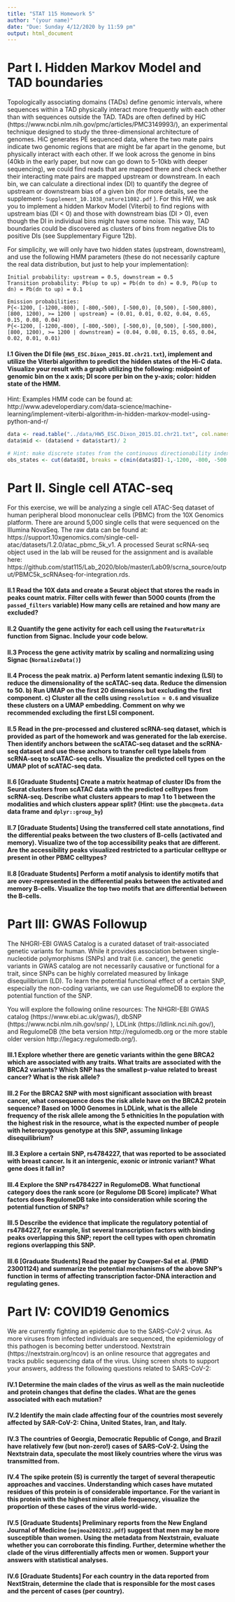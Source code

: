 ```yaml
---
title: "STAT 115 Homework 5"
author: "(your name)"
date: "Due: Sunday 4/12/2020 by 11:59 pm"
output: html_document
---
```


# Part I. Hidden Markov Model and TAD boundaries

Topologically associating domains (TADs) define genomic intervals, where sequences within a TAD physically interact more frequently with each other than with sequences outside the TAD. TADs are often defined by HiC (https://www.ncbi.nlm.nih.gov/pmc/articles/PMC3149993/), an experimental technique designed to study the three-dimensional architecture of genomes. HiC generates PE sequenced data, where the two mate pairs indicate two genomic regions that are might be far apart in the genome, but physically interact with each other. If we look across the genome in bins (40kb in the early paper, but now can go down to 5-10kb with deeper sequencing), we could find reads that are mapped there and check whether their interacting mate pairs are mapped upstream or downstream. In each bin, we can calculate a directional index (DI) to quantify the degree of upstream or downstream bias of a given bin (for more details, see the supplement- `Supplement_10.1038_nature11082.pdf` ). For this HW, we ask you to implement a hidden Markov Model (Viterbi) to find regions with upstream bias (DI < 0) and those with downstream bias (DI > 0), even though the DI in individual bins might have some noise. This way, TAD boundaries could be discovered as clusters of bins from negative DIs to positive DIs (see Supplementary Figure 12b). 

For simplicity, we will only have two hidden states (upstream, downstream), and use the following HMM parameters (these do not necessarily capture the real data distribution, but just to help your implementation): 

```
Initial probability: upstream = 0.5, downstream = 0.5
Transition probability: Pb(up to up) = Pb(dn to dn) = 0.9, Pb(up to dn) = Pb(dn to up) = 0.1

Emission probabilities: 
P{<-1200, [-1200,-800), [-800,-500), [-500,0), [0,500), [-500,800), [800, 1200), >= 1200 | upstream} = (0.01, 0.01, 0.02, 0.04, 0.65, 0.15, 0.08, 0.04)
P{<-1200, [-1200,-800), [-800,-500), [-500,0), [0,500), [-500,800), [800, 1200), >= 1200 | downstream} = (0.04, 0.08, 0.15, 0.65, 0.04, 0.02, 0.01, 0.01)

```

#### I.1 Given the DI file (`HW5_ESC.Dixon_2015.DI.chr21.txt`), implement and utilize the Viterbi algorithm to predict the hidden states of the Hi-C data. Visualize your result with a graph utilizing the following: midpoint of genomic bin on the x axis; DI score per bin on the y-axis; color: hidden state of the HMM. 

Hint: Examples HMM code can be found at: 
http://www.adeveloperdiary.com/data-science/machine-learning/implement-viterbi-algorithm-in-hidden-markov-model-using-python-and-r/


```r

data <- read.table("../data/HW5_ESC.Dixon_2015.DI.chr21.txt", col.names = c("chr", "start", "end", "DI"))
data$mid <- (data$end + data$start)/ 2

# Hint: make discrete states from the continuous directionability index
obs_states <- cut(data$DI, breaks = c(min(data$DI)-1,-1200, -800, -500, 0, 500, 800, 1200, max(data$DI)+1), right = FALSE) 

```

# Part II. Single cell ATAC-seq

For this exercise, we will be analyzing a single cell ATAC-Seq dataset of human peripheral blood mononuclear cells (PBMC) from the 10X Genomics platform. There are around 5,000 single cells that were sequenced on the Illumina NovaSeq. The raw data can be found at: https://support.10xgenomics.com/single-cell-atac/datasets/1.2.0/atac_pbmc_5k_v1. A processed Seurat scRNA-seq object used in the lab will be reused for the assignment and is available here: https://github.com/stat115/Lab_2020/blob/master/Lab09/scrna_source/output/PBMC5k_scRNAseq-for-integration.rds.


#### II.1 Read the 10X data and create a Seurat object that stores the reads in peaks count matrix. Filter cells with fewer than 5000 counts (from the `passed_filters` variable) How many cells are retained and how many are excluded? 


#### II.2 Quantify the gene activity for each cell using the `FeatureMatrix` function from Signac. Include your code below.


#### II.3 Process the gene activity matrix by scaling and normalizing using Signac (`NormalizeData()`)


#### II.4 Process the peak matrix. a) Perform latent semantic indexing (LSI) to reduce the dimensionality of the scATAC-seq data. Reduce the dimension to 50. b) Run UMAP on the first 20 dimensions but excluding the first component. c) Cluster all the cells using `resolution = 0.6` and visualize these clusters on a UMAP embedding. Comment on why we recommended excluding the first LSI component.


#### II.5 Read in the pre-processed and clustered scRNA-seq dataset, which is provided as part of the homework and was generated for the lab exercise. Then identify anchors between the scATAC-seq dataset and the scRNA-seq dataset and use these anchors to transfer cell type labels from scRNA-seq to scATAC-seq cells. Visualize the predicted cell types on the UMAP plot of scATAC-seq data. 


#### II.6 [Graduate Students] Create a matrix heatmap of cluster IDs from the Seurat clusters from scATAC data with the predicted celltypes from scRNA-seq. Describe what clusters appears to map 1 to 1 between the modalities and which clusters appear split? (Hint: use the `pbmc@meta.data` data frame and `dplyr::group_by`)


#### II.7 [Graduate Students] Using the transferred cell state annotations, find the differential peaks between the two clusters of B-cells (activated and memory). Visualize two of the top accessibility peaks that are different. Are the accessibility peaks visualized restricted to a particular celltype or present in other PBMC celltypes? 


#### II.8 [Graduate Students] Perform a motif analysis to identify motifs that are over-represented in the differential peaks between the activated and memory B-cells. Visualize the top two motifs that are differential between the B-cells. 


# Part III: GWAS Followup

The NHGRI-EBI GWAS Catalog is a curated dataset of trait-associated genetic variants for human. While it provides association between single-nucleotide polymorphisms (SNPs) and trait (i.e. cancer), the genetic variants in GWAS catalog are not necessarily causative or functional for a trait, since SNPs can be highly correlated measured by linkage disequilibrium (LD). To learn the potential functional effect of a certain SNP, especially the non-coding variants, we can use RegulomeDB to explore the potential function of the SNP.

You will explore the following online resources: The NHGRI-EBI GWAS catalog (https://www.ebi.ac.uk/gwas/), dbSNP (https://www.ncbi.nlm.nih.gov/snp/ ), LDLink (https://ldlink.nci.nih.gov/), and RegulomeDB (the beta version http://regulomedb.org or the more stable older version http://legacy.regulomedb.org/).

#### III.1 Explore whether there are genetic variants within the gene BRCA2 which are associated with any traits. What traits are associated with the BRCA2 variants? Which SNP has the smallest p-value related to breast cancer? What is the risk allele?


#### III.2 For the BRCA2 SNP with most significant association with breast cancer, what consequence does the risk allele have on the BRCA2 protein sequence? Based on 1000 Genomes in LDLink, what is the allele frequency of the risk allele among the 5 ethnicities In the population with the highest risk in the resource, what is the expected number of people with heterozygous genotype at this SNP, assuming linkage disequilibrium?


#### III.3 Explore a certain SNP, rs4784227, that was reported to be associated with breast cancer. Is it an intergenic, exonic or intronic variant? What gene does it fall in?  

#### III.4 Explore the SNP rs4784227 in RegulomeDB. What functional category does the rank score (or Regulome DB Score) implicate? What factors does RegulomeDB take into consideration while scoring the potential function of SNPs?


#### III.5 Describe the evidence that implicate the regulatory potential of rs4784227, for example, list several transcription factors with binding peaks overlapping this SNP; report the cell types with open chromatin regions overlapping this SNP. 


#### III.6 [Graduate Students] Read the paper by Cowper-Sal et al. (PMID 23001124) and summarize the potential mechanisms of the above SNP’s function in terms of affecting transcription factor-DNA interaction and regulating genes.


# Part IV: COVID19 Genomics

We are currently fighting an epidemic due to the SARS-CoV-2 virus. As more viruses from infected individuals are sequenced, the epidemiology of this pathogen is becoming better understood. Nextstrain (https://nextstrain.org/ncov) is an online resource that aggregates and tracks public sequencing data of the virus. Using screen shots to support your answers, address the following questions related to SARS-CoV-2:

#### IV.1 Determine the main clades of the virus as well as the main nucleotide and protein changes that define the clades. What are the genes associated with each mutation?


#### IV.2 Identify the main clade affecting four of the countries most severely affected by SAR-CoV-2: China, United States, Iran, and Italy. 


#### IV.3 The countries of Georgia, Democratic Republic of Congo, and Brazil have relatively few (but non-zero!) cases of SARS-CoV-2. Using the Nextstrain data, speculate the most likely countries where the virus was transmitted from. 


#### IV.4 The spike protein (S) is currently the target of several therapeutic approaches and vaccines. Understanding which cases have mutated residues of this protein is of considerable importance. For the variant in this protein with the highest minor allele frequency, visualize the proportion of these cases of the virus world-wide. 


#### IV.5 [Graduate Students] Preliminary reports from the New England Journal of Medicine (`nejmoa2002032.pdf`) suggest that men may be more susceptible than women. Using the metadata from Nextstrain, evaluate whether you can corroborate this finding. Further, determine whether the clade of the virus differentially affects men or women. Support your answers with statistical analyses.  


#### IV.6 [Graduate Students] For each country in the data reported from NextStrain, determine the clade that is responsible for the most cases and the percent of cases (per country).


